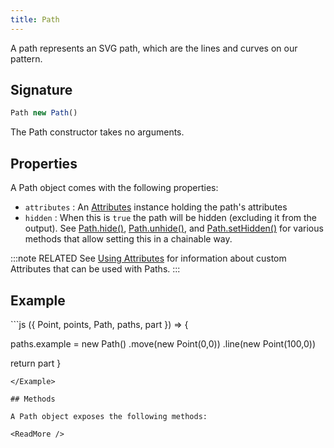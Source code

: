 ```yaml
---
title: Path
---
```


A path represents an SVG path, which are the lines and curves on our pattern.

## Signature

```js
Path new Path()
```

The Path constructor takes no arguments.

## Properties

A Path object comes with the following properties:

- `attributes` : An [Attributes](/reference/api/attributes) instance holding
  the path's attributes
- `hidden` : When this is `true` the path will be hidden (excluding it from the
  output).  See [Path.hide()](/reference/api/path/hide),
  [Path.unhide()](/reference/api/path/unhide), and
  [Path.setHidden()](/reference/api/path/sethidden) for various methods that
  allow setting this in a chainable way.

:::note RELATED
See [Using Attributes](/howtos/code/attributes)
for information about custom Attributes that can be used with Paths.
:::
## Example

<Example caption="Example of the Path constructor">
```js
({ Point, points, Path, paths, part }) => {

  paths.example = new Path()
    .move(new Point(0,0))
    .line(new Point(100,0))

  return part
}
```
</Example>

## Methods

A Path object exposes the following methods:

<ReadMore />
